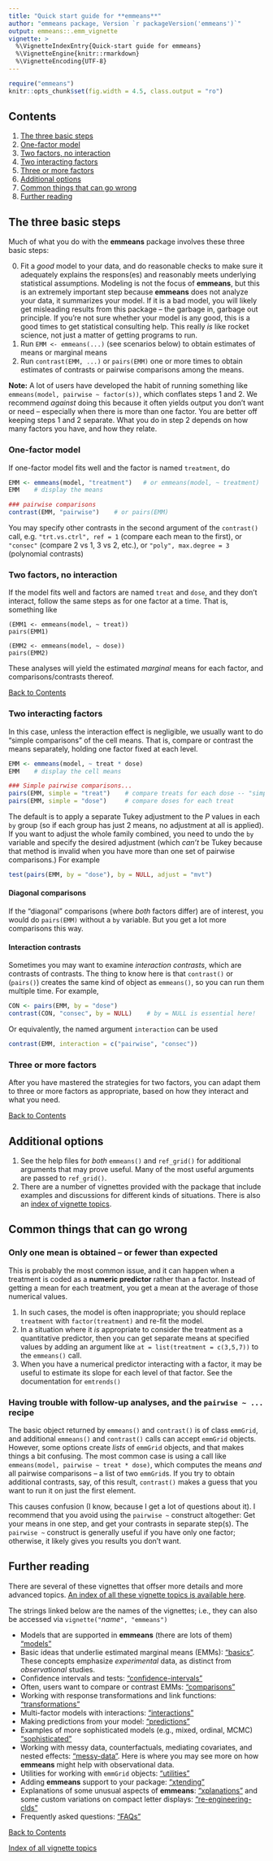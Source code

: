 ```yaml
---
title: "Quick start guide for **emmeans**"
author: "emmeans package, Version `r packageVersion('emmeans')`"
output: emmeans::.emm_vignette
vignette: >
  %\VignetteIndexEntry{Quick-start guide for emmeans}
  %\VignetteEngine{knitr::rmarkdown}
  %\VignetteEncoding{UTF-8}
---
```

```r
require("emmeans")
knitr::opts_chunk$set(fig.width = 4.5, class.output = "ro")
```

<!-- @index Quick-start guide; **emmeans** package!Quick-start guide -->

## Contents {#contents}
  1. [The three basic steps](#steps)
  2. [One-factor model](#one-factor)
  3. [Two factors, no interaction](#additive)
  4. [Two interacting factors](#interactions)
  5. [Three or more factors](#multi-factor)
  6. [Additional options](#options)
  7. [Common things that can go wrong](#problems)
  8. [Further reading](#more)


## The three basic steps {#steps}
Much of what you do with the **emmeans** package involves these three basic steps:

  0. Fit a *good* model to your data, and do reasonable checks to make sure
     it adequately explains the respons(es) and reasonably meets underlying 
     statistical assumptions. Modeling is not the focus of **emmeans**, but this
     is an extremely important step because **emmeans** does not analyze your data,
     it summarizes your model. If it is a bad model, you will likely get 
     misleading results from this package -- the garbage in, garbage out principle.
     If you're not sure whether your model is any good, this is a good times
     to get statistical consulting help. This really *is* like rocket science, not
     just a matter of getting programs to run.
  1. Run  `EMM <- emmeans(...)` (see scenarios below) to obtain estimates of 
     means or marginal means
  2. Run `contrast(EMM, ...)` or `pairs(EMM)` one or more times to obtain
     estimates of contrasts or pairwise comparisons among the means.

**Note:** A lot of users have developed the habit of running something like 
`emmeans(model, pairwise ~ factor(s))`, which conflates steps 1 and 2. We recommend
*against* doing this because it often yields output you don't want or need -- especially
when there is more than one factor. You are better off keeping steps 1 and 2 separate.
What you do in step 2 depends on how many factors you have, and how they relate.
     
### One-factor model {#one-factor}
If one-factor model fits well and the factor is named `treatment`, do
```r
EMM <- emmeans(model, "treatment")   # or emmeans(model, ~ treatment)
EMM    # display the means

### pairwise comparisons
contrast(EMM, "pairwise")    # or pairs(EMM)
```
You may specify other contrasts in the second argument of the `contrast()` call, e.g. `"trt.vs.ctrl", ref = 1` (compare each mean to the first),
or `"consec"` (compare 2 vs 1, 3 vs 2, etc.), or `"poly", max.degree = 3` (polynomial contrasts)

### Two factors, no interaction {#additive}
If the model fits well and factors are named `treat` and `dose`, and they don't interact, follow 
the same steps as for one factor at a time.
That is, something like
```
(EMM1 <- emmeans(model, ~ treat))
pairs(EMM1)

(EMM2 <- emmeans(model, ~ dose))
pairs(EMM2)
```
These analyses will yield the estimated *marginal* means for
each factor, and comparisons/contrasts thereof.


[Back to Contents](#contents)

### Two interacting factors {#interactions}
In this case, unless the interaction effect is negligible, we usually want to 
do "simple comparisons" of the cell means. That is, compare
or contrast the means separately, holding one factor fixed at each level.
```r
EMM <- emmeans(model, ~ treat * dose)
EMM    # display the cell means

### Simple pairwise comparisons...
pairs(EMM, simple = "treat")    # compare treats for each dose -- "simple effects"
pairs(EMM, simple = "dose")     # compare doses for each treat
```
The default is to apply a separate Tukey adjustment to the *P* values in each
`by` group (so if each group has just 2 means, no adjustment at all is applied).
If you want to adjust the whole family combined, you need to undo the `by` variable
and specify the desired adjustment (which *can't* be Tukey because that method
is invalid when you have more than one set of pairwise comparisons.) For example
```r
test(pairs(EMM, by = "dose"), by = NULL, adjust = "mvt")
```
#### Diagonal comparisons
If the "diagonal" comparisons (where *both* factors differ) are of
interest, you would do `pairs(EMM)` without a `by` variable. But you get a lot more
comparisons this way.

#### Interaction contrasts
Sometimes you may want to examine *interaction contrasts*, which are contrasts of contrasts. The thing to know here is that `contrast()` or (`pairs()`) creates the same kind of object as `emmeans()`, so you can run them multiple time. For example,
```r
CON <- pairs(EMM, by = "dose")
contrast(CON, "consec", by = NULL)    # by = NULL is essential here!
```
Or equivalently, the named argument `interaction` can be used
```r
contrast(EMM, interaction = c("pairwise", "consec"))
```

### Three or more factors {#multi-factor}
After you have mastered the strategies for two factors, you can adapt them to
three or more factors as appropriate, based on how they interact and what you need.

[Back to Contents](#contents)


## Additional options {#options}
  1. See the help files for *both* `emmeans()` and `ref_grid()` for additional
     arguments that may prove useful. Many of the most useful arguments are
     passed to `ref_grid()`.
  2. There are a number of vignettes provided with the package that include
     examples and discussions for different kinds of situations. There is also an 
     [index of vignette topics](vignette-topics.html).

## Common things that can go wrong {#problems}

### Only one mean is obtained -- or fewer than expected {#covar}
<!-- @index Only one mean; Too few means -->
This is probably the most common issue, and it can happen when a treatment is coded as a 
**numeric predictor** rather than a factor. Instead of getting a mean for each 
treatment, you get a mean at the average of those numerical values. 

  1. In such cases, the model is often inappropriate; you should replace 
     `treatment` with `factor(treatment)` and re-fit the model.
  2. In a situation where it *is* appropriate to consider the treatment as a
     quantitative predictor, then you can get separate means at specified
     values by adding an argument like `at = list(treatment = c(3,5,7))`
     to the `emmeans()` call.
  3. When you have a numerical predictor interacting with a factor, it may be
     useful to estimate its slope for each level of that factor. See the documentation
     for `emtrends()`
     
### Having trouble with follow-up analyses, and the `pairwise ~ ...` recipe {#pairwise}
<!-- @index `pairwise ~ factors`!Why you should avoid this -->
The basic object returned by `emmeans()` and `contrast()` is of class `emmGrid`,
and additional `emmeans()` and `contrast()` calls can accept `emmGrid` objects.
However, some options create *lists* of `emmGrid` objects, and that makes things 
a bit confusing. The most common case is using a call like 
`emmeans(model, pairwise ~ treat * dose)`, which computes the means *and* 
all pairwise comparisons -- a list of two `emmGrid`s. If you try to obtain additional
contrasts, say, of this result, `contrast()` makes a guess that you want to
run it on just the first element. 

This causes confusion (I know, because I get a lot of questions about it).
I recommend that you avoid using the `pairwise ~` construct altogether: 
Get your means in one step, and get your contrasts in separate step(s).
The `pairwise ~` construct is generally useful if you have only one factor; 
otherwise, it likely gives you results you don't want.

## Further reading {#more}
There are several of these vignettes that offser more details and 
more advanced topics. [An index of all these vignette topics is available here](vignette-topics.html).

The strings linked below are the names of the vignettes; i.e., they can
also be accessed via `vignette("`*name*`", "emmeans")`

  * Models that are supported in **emmeans** (there are lots of them)
    ["models"](models.html)
  * Basic ideas that underlie estimated marginal means (EMMs):
    ["basics"](basics.html). These concepts
    emphasize *experimental* data, as distinct from *observational* studies.
  * Confidence intervals and tests: 
    ["confidence-intervals"](confidence-intervals.html)
  * Often, users want to compare or contrast EMMs: ["comparisons"](comparisons.html)
  * Working with response transformations and link functions:
    ["transformations"](transformations.html)
  * Multi-factor models with interactions: ["interactions"](interactions.html)
  * Making predictions from your model: ["predictions"](predictions.html)
  * Examples of more sophisticated models (e.g., mixed, ordinal, MCMC)
    ["sophisticated"](sophisticated.html)
  * Working with messy data, counterfactuals, mediating covariates, 
    and nested effects: 
    ["messy-data"](messy-data.html). Here is where you may see more on
    how **emmeans** might help with observational data.
  * Utilities for working with `emmGrid` objects: ["utilities"](utilities.html)
  * Adding **emmeans** support to your package: ["xtending"](xtending.html)
  * Explanations of some unusual aspects of **emmeans**: ["xplanations"](xplanations.html)
    and some custom variations on compact letter displays: 
    ["re-engineering-clds"](re-engineering-clds.html)
  * Frequently asked questions: ["FAQs"](FAQs.html)


[Back to Contents](#contents)

[Index of all vignette topics](vignette-topics.html)
